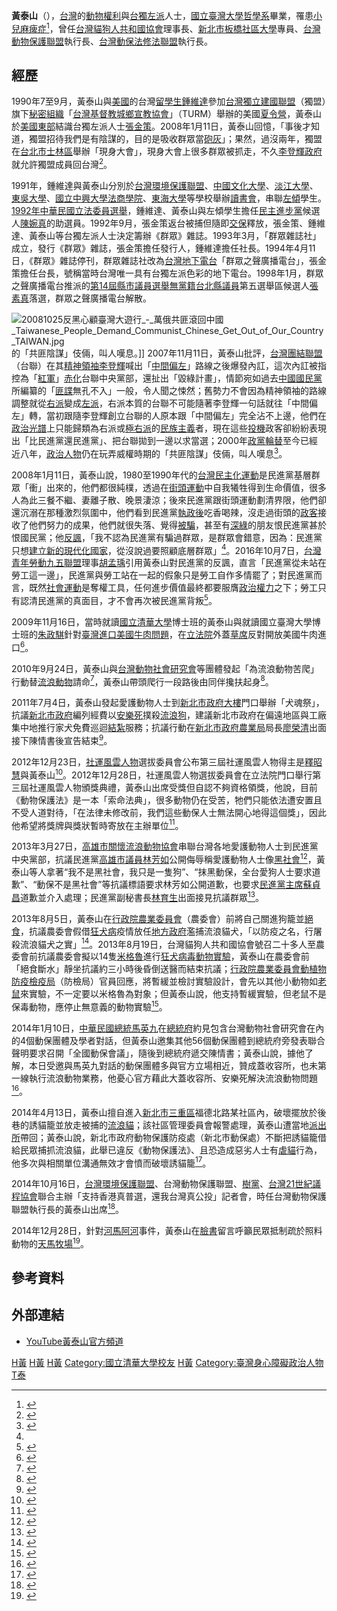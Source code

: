 {{多個問題|
{{Refimprove|time=2015-03-12T14:01:25+00:00}}
{{Advert|time=2015-03-12T14:01:25+00:00}}
{{inappropriate tone|time=2015-03-12}}
}}
'''黃泰山'''（{{bd|1964年|7月10日||}}），[[台灣|台灣]]的[[動物權利|動物權利]]與[[台獨左派|台獨左派]]人士，[[國立臺灣大學哲學系|國立臺灣大學哲學系]]畢業，罹患[[小兒麻痺症|小兒麻痺症]]<ref>{{Cite web|url=http://mag.chinatimes.com/mag-cnt.aspx?artid=18781&perid=3152|author=[[陳德愉|陳德愉]]|language=zh-tw|title=黃泰山建共和國 臉書發功搶救流浪狗|publisher=[[時報周刊|時報周刊]]第1828期|date=2013-03-17|accessdate=2015-03-12|archive-url=https://web.archive.org/web/20150402103803/http://mag.chinatimes.com/mag-cnt.aspx?artid=18781&perid=3152|archive-date=2015-04-02|dead-url=yes}}</ref>，曾任[[台灣貓狗人共和國協會|台灣貓狗人共和國協會]]理事長、[[新北市板橋社區大學|新北市板橋社區大學]]專員、[[台灣動物保護聯盟|台灣動物保護聯盟]]執行長、[[台灣動保法修法聯盟|台灣動保法修法聯盟]]執行長。

== 經歷 ==
1990年7至9月，黃泰山與[[美國|美國]]的台灣[[留學生|留學生]][[鍾維達|鍾維達]]參加[[台灣獨立建國聯盟|台灣獨立建國聯盟]]（獨盟）旗下[[秘密組織|秘密組織]]「[[台灣基督教城鄉宣教協會|台灣基督教城鄉宣教協會]]」（TURM）舉辦的美國[[夏令營|夏令營]]，黃泰山於[[美國東部|美國東部]]結識台獨左派人士[[張金策|張金策]]。2008年1月11日，黃泰山回憶，「事後才知道，獨盟招待我們是有陰謀的，目的是吸收群眾當[[砲灰|砲灰]]」；果然，過沒兩年，獨盟在[[台北市|台北市]][[士林區|士林區]]舉辦「現身大會」，現身大會上很多群眾被抓走，不久[[李登輝政府|李登輝政府]]就允許獨盟成員回台灣<ref name="挺綠挺到家破人亡">{{Cite web|url=http://www.appledaily.com.tw/appledaily/article/headline/20080112/30163775|author=黃泰山、李宥樓|language=zh-tw|title=挺綠挺到家破人亡|publisher=[[台灣蘋果日報|台灣蘋果日報]]|date=2008-01-12|accessdate=2015-03-12}}</ref>。

1991年，鍾維達與黃泰山分別於[[台灣環境保護聯盟|台灣環境保護聯盟]]、[[中國文化大學|中國文化大學]]、[[淡江大學|淡江大學]]、[[東吳大學_(台灣)|東吳大學]]、[[國立中興大學法商學院|國立中興大學法商學院]]、[[東海大學_(台灣)|東海大學]]等學校舉辦[[讀書會|讀書會]]，串聯[[左傾|左傾]]學生。[[1992年中華民國立法委員選舉|1992年中華民國立法委員選舉]]，鍾維達、黃泰山與左傾學生擔任[[民主進步黨|民主進步黨]]候選人[[陳婉真|陳婉真]]的助選員。1992年9月，張金策返台被捕但隨即[[交保|交保]]釋放，張金策、鍾維達、黃泰山等台獨左派人士決定籌辦《群眾》雜誌。1993年3月，「群眾雜誌社」成立，發行《群眾》雜誌，張金策擔任發行人，鍾維達擔任社長。1994年4月11日，《群眾》雜誌停刊，群眾雜誌社改為[[台灣地下電台|台灣地下電台]]「群眾之聲廣播電台」，張金策擔任台長，號稱當時台灣唯一具有台獨左派色彩的地下電台。1998年1月，群眾之聲廣播電台推派的[[第14屆縣市議員選舉|第14屆縣市議員選舉]][[無黨籍|無黨籍]][[台北縣議員|台北縣議員]]第五選舉區候選人[[張素真|張素真]]落選，群眾之聲廣播電台解散。

[[File:20081025反黑心顧臺灣大遊行_-_萬俄共匪滾回中國_Taiwanese_People_Demand_Communist_Chinese_Get_Out_of_Our_Country_TAIWAN.jpg|thumb]]的「共匪陰謀」伎倆，叫人嘆息。]]
2007年11月11日，黃泰山批評，[[台灣團結聯盟|台灣團結聯盟]]（台聯）在其[[精神領袖|精神領袖]][[李登輝|李登輝]]喊出「[[中間偏左|中間偏左]]」路線之後爆發內訌，這次內訌被指控為「[[紅軍|紅軍]]」[[赤化|赤化]]台聯中央黨部，還扯出「毀綠計畫」，情節宛如過去[[中國國民黨|中國國民黨]]所編纂的「[[匪諜|匪諜]]無孔不入」一般，令人聞之悚然；舊勢力不會因為精神領袖的路線調整就從[[右派|右派]]變成[[左派|左派]]，右派本質的台聯不可能隨著李登輝一句話就往「中間偏左」轉，當初跟隨李登輝創立台聯的人原本跟「中間偏左」完全沾不上邊，他們在[[政治光譜|政治光譜]]上只能歸類為右派或[[極右派|極右派]]的[[民族主義|民族主義]]者，現在這些[[投機|投機]]政客卻紛紛表現出「比民進黨還民進黨」、把台聯拋到一邊以求當選；2000年[[政黨輪替|政黨輪替]]至今已經近八年，[[政治人物|政治人物]]仍在玩弄威權時期的「共匪陰謀」伎倆，叫人嘆息<ref>{{Cite web|url=http://www.coolloud.org.tw/node/11202|author=黃泰山|language=zh-tw|title=向弱勢靠攏 台聯早該清黨了|publisher=[[中國時報|中國時報]]|date=2007-11-11|accessdate=2015-03-29}}</ref>。

2008年1月11日，黃泰山說，1980至1990年代的[[台灣民主化運動|台灣民主化運動]]是民進黨基層群眾「衝」出來的，他們都很純樸，透過在[[街頭運動|街頭運動]]中自我犧牲得到生命價值，很多人為此三餐不繼、妻離子散、晚景淒涼；後來民進黨跟街頭運動劃清界限，他們卻還沉溺在那種激烈氛圍中，他們看到民進黨[[陳水扁政府|執政後]]吃香喝辣，沒走過街頭的[[政客|政客]]接收了他們努力的成果，他們就很失落、覺得[[被騙|被騙]]，甚至有[[泛綠|深綠]]的朋友恨民進黨甚於恨國民黨；他[[反諷|反諷]]，「我不認為民進黨有騙過群眾，是群眾會錯意，因為：民進黨只想[[台獨黨綱|建立新的現代化國家]]，從沒說過要照顧底層群眾」<ref name="挺綠挺到家破人亡" />。2016年10月7日，[[台灣青年勞動九五聯盟|台灣青年勞動九五聯盟]]理事[[胡孟瑀|胡孟瑀]]引用黃泰山對民進黨的反諷，直言「民進黨從未站在勞工這一邊」，民進黨與勞工站在一起的假象只是勞工自作多情罷了；對民進黨而言，既然[[社會運動|社會運動]]是奪權工具，任何進步價值最終都要服膺[[政治權力|政治權力]]之下；勞工只有認清民進黨的真面目，才不會再次被民進黨背叛<ref>{{Cite web|url=http://www.chinatimes.com/newspapers/20161007000448-260109|author=胡孟瑀|language=zh-tw|title=民進黨從未站在勞工這邊|publisher=中國時報|date=2016-10-07|accessdate=2016-10-07}}</ref>。

2009年11月16日，當時就讀[[國立清華大學|國立清華大學]]博士班的黃泰山與就讀國立臺灣大學博士班的[[朱政騏|朱政騏]]針對[[臺灣進口美國牛肉問題|臺灣進口美國牛肉問題]]，在[[立法院|立法院]]外蓋[[草席|草席]]反對開放美國牛肉進口<ref>{{Cite web|url=http://www.appledaily.com.tw/appledaily/article/headline/20091117/32096621|author=政治中心|language=zh-tw|title=沒棺木躺 吃糞生改蓋草蓆|publisher=台灣蘋果日報|date=2009-11-17|accessdate=2015-03-29}}</ref>。

2010年9月24日，黃泰山與[[台灣動物社會研究會|台灣動物社會研究會]]等團體發起「為流浪動物苦爬」行動替[[流浪動物|流浪動物]]請命<ref>{{Cite web|url=http://www.appledaily.com.tw/appledaily/article/headline/20100925/32839405|author=台灣動物社會研究會|language=zh-tw|title=社運人士及動保團體發起「為流浪動物苦爬」，要求中央及各縣市政府 成立專責動物保護處、設置動保警察、修法課徵寵物交易特別捐|publisher=台灣動物社會研究會|date=2010-09-24|accessdate=2015-03-29}}</ref>，黃泰山帶頭爬行一段路後由同伴攙扶起身<ref>{{Cite web|url=http://www.appledaily.com.tw/appledaily/article/headline/20100925/32839405|author=綜合報導|language=zh-tw|title=全台苦爬 為動物請命|publisher=台灣蘋果日報|date=2010-09-25|accessdate=2015-03-29}}</ref>。

2011年7月4日，黃泰山發起愛護動物人士到[[新北市政府大樓|新北市政府大樓]]門口舉辦「犬魂祭」，抗議[[新北市政府|新北市政府]]編列經費以[[安樂死|安樂死]]撲殺[[流浪狗|流浪狗]]，建議新北市政府在偏遠地區與工廠集中地推行家犬免費巡迴[[結紮|結紮]]服務；抗議行動在[[新北市政府農業局|新北市政府農業局]]局長[[廖榮清|廖榮清]]出面接下陳情書後宣告結束<ref>{{Cite web|url=http://www.appledaily.com.tw/appledaily/article/headline/20110705/33504914|author=曾伯愷、曾佳俊|language=zh-tw|title=全10年殺12萬犬 動保怒上街|publisher=台灣蘋果日報|date=2011-07-05|accessdate=2015-03-29}}</ref>。 

2012年12月23日，[[社運風雲人物|社運風雲人物]]選拔委員會公布第三屆社運風雲人物得主是[[釋昭慧|釋昭慧]]與黃泰山<ref>{{Cite web|url=http://hehe77.pixnet.net/blog/post/282983243|author=[[何宗勳|何宗勳]]|language=zh-tw|title=釋昭慧、黃泰山《2012社運風雲人物》得主|publisher=何宗勳官方部落格|date=2012-12-23|accessdate=2015-03-12}}</ref>。2012年12月28日，社運風雲人物選拔委員會在立法院門口舉行第三屆社運風雲人物頒獎典禮，黃泰山出席受獎但自認不夠資格領獎，他說，目前《動物保護法》是一本「索命法典」，很多動物仍在受苦，牠們只能依法遭安置且不受人道對待，「在法律未修改前，我們這些動保人士無法開心地得這個獎」，因此他希望將獎牌與獎狀暫時寄放在主辦單位<ref>{{Cite web|url=|author=鄭諺鴻|language=zh-tw|title=2012社運風雲人物 黃泰山、釋昭慧獲選|publisher=[[台灣立報|台灣立報]]|date=2012-12-30|accessdate=2015-03-12}}</ref>。

2013年3月27日，[[高雄市關懷流浪動物協會|高雄市關懷流浪動物協會]]串聯台灣各地愛護動物人士到民進黨中央黨部，抗議民進黨[[高雄市議員|高雄市議員]][[林芳如|林芳如]]公開侮辱稱愛護動物人士像[[黑社會|黑社會]]<ref>{{Cite web|url=https://www.youtube.com/watch?v=r4wHNwWcwCE|author=高雄市關懷流浪動物協會|language=zh-tw|title=抹黑動保‧要求高雄市議員林芳如公開道歉|publisher=高雄市關懷流浪動物協會|date=2013-02-26|accessdate=2015-03-29}}</ref>，黃泰山等人拿著“我不是黑社會，我只是一隻狗”、“抹黑動保，全台愛狗人士要求道歉”、“動保不是黑社會”等抗議標語要求林芳如公開道歉，也要求[[民進黨主席|民進黨主席]][[蘇貞昌|蘇貞昌]]道歉並介入處理；民進黨副秘書長[[林育生|林育生]]出面接見抗議群眾<ref>{{Cite web|url=http://www.crntt.tw/crn-webapp/doc/docDetailCreate.jsp?coluid=98&kindid=2995&docid=102484068|author=鄒麗泳|language=zh-tw|title=高雄綠議員辱罵動保人士 社團赴民進黨抗議|publisher=[[中評社|中評社]]|date=2013-03-27|accessdate=2018-06-04}}</ref>。

2013年8月5日，黃泰山在[[行政院農業委員會|行政院農業委員會]]（農委會）前將自己關進狗籠並[[絕食|絕食]]，抗議農委會假借[[狂犬病|狂犬病]]疫情放任[[地方政府|地方政府]]濫捕流浪貓犬，「以防疫之名，行屠殺流浪貓犬之實」<ref>{{Cite web|url=http://www.appledaily.com.tw/realtimenews/article/local/20130806/237875|author=簡銘柱|language=zh-tw|title=抗議「假防疫真屠殺」 農委會前自囚狗籠|publisher=台灣蘋果日報即時新聞|date=2013-08-06|accessdate=2015-03-29}}</ref>。2013年8月19日，台灣貓狗人共和國協會號召二十多人至農委會前抗議農委會擬以14隻[[米格魯|米格魯]]進行[[狂犬病毒|狂犬病毒]][[動物實驗|動物實驗]]，黃泰山在農委會前「絕食斷水」靜坐抗議約三小時後昏倒送醫而結束抗議；[[行政院農業委員會動植物防疫檢疫局|行政院農業委員會動植物防疫檢疫局]]（防檢局）官員回應，將暫緩並檢討實驗設計，會先以其他小動物如[[老鼠|老鼠]]來實驗，不一定要以米格魯為對象；但黃泰山說，他支持暫緩實驗，但老鼠不是保毒動物，應停止無意義的動物實驗<ref>{{Cite web|url=http://www.appledaily.com.tw/appledaily/article/headline/20130820/35234359|author=許麗珍|language=zh-tw|title=「放過米格魯」20人嗆聲|publisher=台灣蘋果日報|date=2013-08-20|accessdate=2015-03-29}}</ref>。

2014年1月10日，[[中華民國總統|中華民國總統]][[馬英九|馬英九]]在[[中華民國總統府_(臺北)|總統府]]約見包含台灣動物社會研究會在內的4個動保團體及學者對話，但黃泰山邀集其他56個動保團體到總統府旁發表聯合聲明要求召開「全國動保會議」，隨後到總統府遞交陳情書；黃泰山說，據他了解，本日受邀與馬英九對話的動保團體多與官方立場相近，贊成蓋收容所，也未第一線執行流浪動物業務，他憂心官方藉此大蓋收容所、安樂死解決流浪動物問題<ref>{{Cite web|url=http://www.appledaily.com.tw/realtimenews/article/life/20140110/323731|author=朱正庭|language=zh-tw|title=總統見動保團體 遭批不代表動保界|publisher=台灣蘋果日報即時新聞|date=2014-01-10|accessdate=2015-03-29}}</ref>。

2014年4月13日，黃泰山擅自進入[[新北市|新北市]][[三重區|三重區]]福德北路某社區內，破壞擺放於後巷的誘貓籠並放走被捕的[[流浪貓|流浪貓]]；該社區管理委員會報警處理，黃泰山遭當地[[派出所|派出所]]帶回；黃泰山說，新北市政府動物保護防疫處（新北市動保處）不斷把誘貓籠借給民眾捕抓流浪貓，此舉已違反《動物保護法》、且恐造成惡劣人士有[[虐貓|虐貓]]行為，他多次與相關單位溝通無效才會憤而破壞誘貓籠<ref>{{Cite web|url=http://www.appledaily.com.tw/realtimenews/article/local/20140414/378631|author=陳冠宇|language=zh-tw|title=野貓被抓恐撲殺 動保團體破壞誘貓籠|publisher=台灣蘋果日報即時新聞|date=2014-04-14|accessdate=2015-03-29}}</ref>。

2014年10月16日，[[台灣環境保護聯盟|台灣環境保護聯盟]]、台灣動物保護聯盟、[[樹黨|樹黨]]、[[台灣21世紀議程協會|台灣21世紀議程協會]]聯合主辦「支持香港真普選，還我台灣真公投」記者會，時任台灣動物保護聯盟執行長的黃泰山出席<ref>{{Cite web|url=http://newtalk.tw/news/view/2014-10-16/52526|author=林雨佑|language=zh-tw|title=1年多努力砍掉重練 環盟再提核四公投連署|publisher=[[新頭殼|新頭殼]]|date=2014-10-16|accessdate=2015-03-29}}</ref>。

2014年12月28日，針對[[河馬阿河|河馬阿河]]事件，黃泰山在[[臉書|臉書]]留言呼籲民眾抵制疏於照料動物的[[天馬牧場|天馬牧場]]<ref>{{Cite web|url=http://www.appledaily.com.tw/realtimenews/article/animal/20141229/532472|author=劉邠如|language=zh-tw|title=不做殺阿河幫兇！黃泰山：全民抵制天馬牧場|publisher=台灣蘋果日報即時新聞|date=2014-12-29|accessdate=2015-03-29}}</ref>。

==參考資料==
{{reflist}}

==外部連結==
*[https://www.youtube.com/channel/UCOX9birl5ATumLlz5cHxt4g YouTube黃泰山官方頻道]
{{DEFAULTSORT:Huang}}
[[Category:臺灣獨立運動者|H黃]]
[[Category:台灣左傾政治異議人士|H黃]]
[[Category:臺灣動物保護運動者|H黃]]
[[Category:國立清華大學校友|Category:國立清華大學校友]]
[[Category:國立臺灣大學社會科學院校友|H黃]]
[[Category:臺灣身心障礙政治人物|Category:臺灣身心障礙政治人物]]
[[Category:黄姓|T泰]]